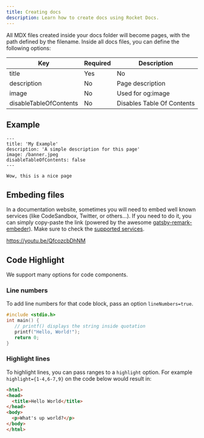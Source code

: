 ```yaml
---
title: Creating docs
description: Learn how to create docs using Rocket Docs.
---
```


All MDX files created inside your docs folder will become pages, with the path defined by the filename.
Inside all docs files, you can define the following options:

| Key                    | Required | Description                |
| ---------------------- | -------- | -------------------------- |
| title                  | Yes      | No                         |
| description            | No       | Page description           |
| image                  | No       | Used for og:image          |
| disableTableOfContents | No       | Disables Table Of Contents |

## Example

```mdx
---
title: 'My Example'
description: 'A simple description for this page'
image: /banner.jpeg
disableTableOfContents: false
---

Wow, this is a nice page
```

## Embeding files

In a documentation website, sometimes you will need to embed well known services (like CodeSandbox, Twitter, or others...). If you need to
do it, you can simply copy-paste the link (powered by the awesome [gatsby-remark-embeder](https://www.gatsbyjs.org/packages/gatsby-remark-embedder/)).
Make sure to check the [supported services](https://github.com/MichaelDeBoey/gatsby-remark-embedder#supported-services).

https://youtu.be/QfcozcbDhNM

## Code Highlight

We support many options for code components.

### Line numbers

To add line numbers for that code block, pass an option `lineNumbers=true`.

```C lineNumbers=true
#include <stdio.h>
int main() {
   // printf() displays the string inside quotation
   printf("Hello, World!");
   return 0;
}
```

### Highlight lines

To highlight lines, you can pass ranges to a `highlight` option.
For example `highlight={1-4,6-7,9}` on the code below would result in:

```html highlight={1-4,6-7,9}
<html>
<head>
  <title>Hello World</title>
</head>
<body>
  <p>What's up world?</p>
</body>
</html>
```
